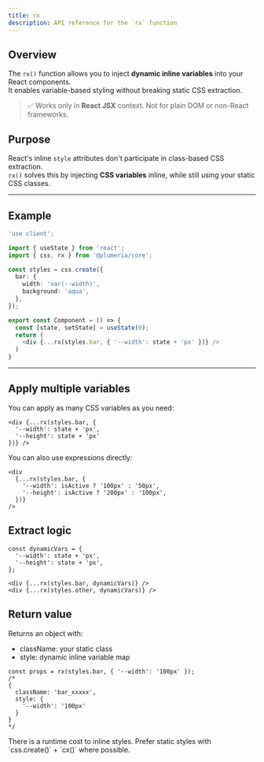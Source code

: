 ```yaml
---
title: rx
description: API reference for the `rx` function
---
```


## Overview

The `rx()` function allows you to inject **dynamic inline variables** into your React components.  
It enables variable-based styling without breaking static CSS extraction.

> ✅ Works only in **React JSX** context. Not for plain DOM or non-React frameworks.

## Purpose

React's inline `style` attributes don't participate in class-based CSS extraction.  
`rx()` solves this by injecting **CSS variables** inline, while still using your static CSS classes.

---

## Example

```ts title="TypeScript"
'use client';

import { useState } from 'react';
import { css, rx } from '@plumeria/core';

const styles = css.create({
  bar: {
    width: 'var(--width)',
    background: 'aqua',
  },
});

export const Component = () => {
  const [state, setState] = useState(0);
  return (
    <div {...rx(styles.bar, { '--width': state + 'px' })} />
  )
}
```

---

## Apply multiple variables

You can apply as many CSS variables as you need:

```tsx
<div {...rx(styles.bar, {
  '--width': state + 'px',
  '--height': state + 'px'
})} />
```

You can also use expressions directly:

```tsx
<div
  {...rx(styles.bar, {
    '--width': isActive ? '100px' : '50px',
    '--height': isActive ? '200px' : '100px',
  })}
/>
```

## Extract logic

```tsx
const dynamicVars = {
  '--width': state + 'px',
  '--height': state + 'px',
};

<div {...rx(styles.bar, dynamicVars)} />
<div {...rx(styles.other, dynamicVars)} />
```

## Return value
Returns an object with:
- className: your static class
- style: dynamic inline variable map

```tsx
const props = rx(styles.bar, { '--width': '100px' });
/*
{
  className: 'bar_xxxxx',
  style: {
    '--width': '100px'
  }
}
*/
```

<Callout title="Use sparingly">
There is a runtime cost to inline styles. Prefer static styles with `css.create()` + `cx()` where possible. 
</Callout>


